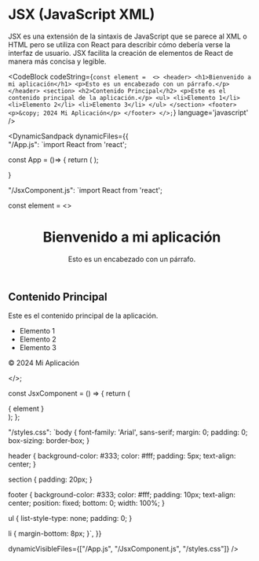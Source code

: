 
# JSX (JavaScript XML)

JSX es una extensión de la sintaxis de JavaScript que se parece al XML o HTML pero se utiliza con React para describir cómo debería verse la interfaz de usuario. 
JSX facilita la creación de elementos de React de manera más concisa y legible.

<CodeBlock
  codeString={`
  const element = 
  <>
    <header>
      <h1>Bienvenido a mi aplicación</h1>
      <p>Esto es un encabezado con un párrafo.</p>
    </header>
    <section>
      <h2>Contenido Principal</h2>
      <p>Este es el contenido principal de la aplicación.</p>
      <ul>
        <li>Elemento 1</li>
        <li>Elemento 2</li>
        <li>Elemento 3</li>
      </ul>
    </section>
    <footer>
      <p>&copy; 2024 Mi Aplicación</p>
    </footer>
  </>;
  `} 
  language='javascript'
/>

<DynamicSandpack
dynamicFiles={{    
"/App.js": 
`import React from 'react';

const App = ()=> {
    return (
      <JsxComponent />
    );

}


"/JsxComponent.js":
`import React from 'react';

const element = 
  <>
    <header>
      <h1>Bienvenido a mi aplicación</h1>
      <p>Esto es un encabezado con un párrafo.</p>
    </header>
    <section>
      <h2>Contenido Principal</h2>
      <p>Este es el contenido principal de la aplicación.</p>
      <ul>
        <li>Elemento 1</li>
        <li>Elemento 2</li>
        <li>Elemento 3</li>
      </ul>
    </section>
    <footer>
      <p>&copy; 2024 Mi Aplicación</p>
    </footer>
  </>;

const JsxComponent = () => {
  return (
    <div>
      { element }
    </div>
  );
};


"/styles.css": 
`body {
  font-family: 'Arial', sans-serif;
  margin: 0;
  padding: 0;
  box-sizing: border-box;
}

header {
  background-color: #333;
  color: #fff;
  padding: 5px;
  text-align: center;
}

section {
  padding: 20px;
}

footer {
  background-color: #333;
  color: #fff;
  padding: 10px;
  text-align: center;
  position: fixed;
  bottom: 0;
  width: 100%;
}

ul {
  list-style-type: none;
  padding: 0;
}

li {
  margin-bottom: 8px;
}`,
  }}
  
  dynamicVisibleFiles={["/App.js", "/JsxComponent.js", "/styles.css"]}
/>